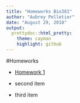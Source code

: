 ```yaml
---
title: "Homeworks Bio381"
author: "Aubrey Pelletier"
date: "August 29, 2018"
output:
  prettydoc::html_pretty:
    theme: cayman
    highlight: github
---
```


#Homeworks

* [Homework 1](TestHW1.html)

* second item

* third item
